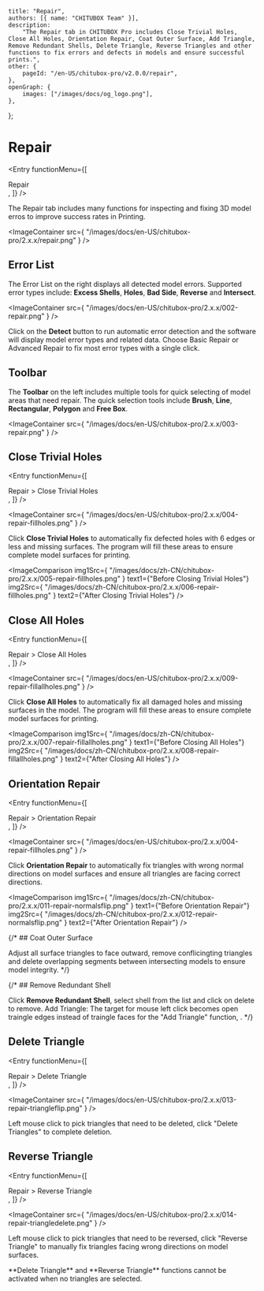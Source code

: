 
	title: "Repair",
	authors: [{ name: "CHITUBOX Team" }],
	description:
		"The Repair tab in CHITUBOX Pro includes Close Trivial Holes, Close All Holes, Orientation Repair, Coat Outer Surface, Add Triangle, Remove Redundant Shells, Delete Triangle, Reverse Triangles and other functions to fix errors and defects in models and ensure successful prints.",
	other: {
		pageId: "/en-US/chitubox-pro/v2.0.0/repair",
	},
	openGraph: {
		images: ["/images/docs/og_logo.png"],
	},
};

# Repair

<Entry
	functionMenu={[
		<div className="flex items-center gap-1">
			Repair
		</div>,
	]}
/>

The Repair tab includes many functions for inspecting and fixing 3D model erros to improve success rates in Printing.

<ImageContainer
	src={
		"/images/docs/en-US/chitubox-pro/2.x.x/repair.png"
	}
/>

## Error List

The Error List on the right displays all detected model errors. Supported error types include: **Excess Shells**, **Holes**, **Bad Side**, **Reverse** and **Intersect**.

<ImageContainer
	src={
		"/images/docs/en-US/chitubox-pro/2.x.x/002-repair.png"
	}
/>

Click on the **Detect** button to run automatic error detection and the software will display model error types and related data. Choose Basic Repair or Advanced Repair to fix most error types with a single click.

## Toolbar

The **Toolbar** on the left includes multiple tools for quick selecting of model areas that need repair. The quick selection tools include **Brush**, **Line**, **Rectangular**, **Polygon** and **Free Box**.

<ImageContainer
	src={
		"/images/docs/en-US/chitubox-pro/2.x.x/003-repair.png"
	}
/>

## Close Trivial Holes

<Entry
	functionMenu={[
		<div className="flex items-center gap-1">
			Repair &gt; Close Trivial Holes
		</div>,
	]}
/>

<ImageContainer
	src={
		"/images/docs/en-US/chitubox-pro/2.x.x/004-repair-fillholes.png"
	}
/>

Click **Close Trivial Holes** to automatically fix defected holes with 6 edges or less and missing surfaces. The program will fill these areas to ensure complete model surfaces for printing.

<ImageComparison
	img1Src={
		"/images/docs/zh-CN/chitubox-pro/2.x.x/005-repair-fillholes.png"
	}
	text1={"Before Closing Trivial Holes"}
	img2Src={
		"/images/docs/zh-CN/chitubox-pro/2.x.x/006-repair-fillholes.png"
	}
	text2={"After Closing Trivial Holes"}
/>

## Close All Holes

<Entry
	functionMenu={[
		<div className="flex items-center gap-1">
			Repair &gt; Close All Holes
		</div>,
	]}
/>

<ImageContainer
	src={
			"/images/docs/en-US/chitubox-pro/2.x.x/009-repair-fillallholes.png"
	}
/>

Click **Close All Holes** to automatically fix all damaged holes and missing surfaces in the model. The program will fill these areas to ensure complete model surfaces for printing.

<ImageComparison
	img1Src={
		"/images/docs/zh-CN/chitubox-pro/2.x.x/007-repair-fillallholes.png"
	}
	text1={"Before Closing All Holes"}
	img2Src={
		"/images/docs/zh-CN/chitubox-pro/2.x.x/008-repair-fillallholes.png"
	}
	text2={"After Closing All Holes"}
/>

## Orientation Repair

<Entry
	functionMenu={[
		<div className="flex items-center gap-1">
			Repair &gt; Orientation Repair
		</div>,
	]}
/>

<ImageContainer
	src={
		"/images/docs/en-US/chitubox-pro/2.x.x/004-repair-fillholes.png"
	}
/>

Click **Orientation Repair** to automatically fix triangles with wrong normal directions on model surfaces and ensure all triangles are facing correct directions.

<ImageComparison
	img1Src={
		"/images/docs/zh-CN/chitubox-pro/2.x.x/011-repair-normalsflip.png"
	}
	text1={"Before Orientation Repair"}
	img2Src={
		"/images/docs/zh-CN/chitubox-pro/2.x.x/012-repair-normalsflip.png"
	}
	text2={"After Orientation Repair"}
/>

{/* ## Coat Outer Surface

Adjust all surface triangles to face outward, remove conflicingting triangles and delete overlapping segments between intersecting models to ensure model integrity. */}

{/* ## Remove Redundant Shell

Click **Remove Redundant Shell**, select shell from the list and click on delete to remove. Add Triangle: The target for mouse left click becomes open traingle edges instead of traingle faces for the "Add Triangle" function, . */}

## Delete Triangle

<Entry
	functionMenu={[
		<div className="flex items-center gap-1">
			Repair &gt; Delete Triangle
		</div>,
	]}
/>

<ImageContainer
	src={
			"/images/docs/en-US/chitubox-pro/2.x.x/013-repair-triangleflip.png"
	}
/>

Left mouse click to pick triangles that need to be deleted, click "Delete Triangles" to complete deletion.

## Reverse Triangle

<Entry
	functionMenu={[
		<div className="flex items-center gap-1">
			Repair &gt; Reverse Triangle
		</div>,
	]}
/>

<ImageContainer
	src={
			"/images/docs/en-US/chitubox-pro/2.x.x/014-repair-triangledelete.png"
	}
/>

Left mouse click to pick triangles that need to be reversed, click "Reverse Triangle" to manually fix triangles facing wrong directions on model surfaces.

<Admonition type="note" title="Note">
	**Delete Triangle** and **Reverse Triangle** functions cannot be activated when no triangles are selected.
</Admonition>
